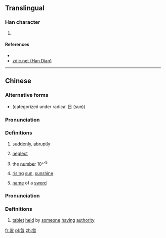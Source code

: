 ==Translingual==

===Han character===
{{Han char|rn=73|rad=曰|as=04|sn=8|four=27602|canj=PHA,XPHA|ids=⿱勿曰}}

# {{defn|Han|sort=曰04}}

====References====
* {{Han ref|kx=0492.020|dkj=14287|hdz=21493.020|uh=66F6|ud=26358|bh=CCD1|bd=52433}}
* [http://www.zdic.net/z/1b/js/66F6.htm zdic.net (Han Dian)]

----

==Chinese==
{{zh-forms}}

===Alternative forms===
* {{zh-l|㫚}} (categorized under radical 日 (sun))

===Pronunciation===
{{zh-pron
|m=hū
|c=fat1
|mc=y
|oc=y
|ma=
|cat=adv,v,num,n
}}

===Definitions===
# {{context|classical|lang=zh}} [[suddenly]], [[abruptly]]
# {{context|classical|lang=zh}} [[neglect]]
# {{context|classical|lang=zh}} the [[number]] 10^<sup>-5</sup>
# {{context|archaic|lang=zh}} [[rising]] [[sun]], [[sunshine]]
# {{context|archaic|lang=zh}} [[name]] of a [[sword]]

===Pronunciation===
{{zh-pron
|m=hù
|c=
|ma=
|cat=n
}}

===Definitions===
# {{context|classical|lang=zh}} [[tablet]] [[held]] by [[someone]] [[having]] [[authority]]

[[fr:曶]]
[[pl:曶]]
[[zh:曶]]